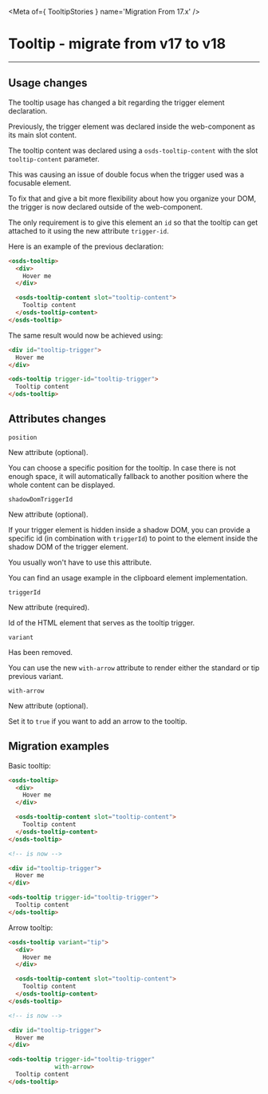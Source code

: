 
<Meta of={ TooltipStories } name='Migration From 17.x' />

# Tooltip - migrate from v17 to v18
----

## Usage changes

The tooltip usage has changed a bit regarding the trigger element declaration.

Previously, the trigger element was declared inside the web-component as its main slot content.

The tooltip content was declared using a `osds-tooltip-content` with the slot `tooltip-content` parameter.

This was causing an issue of double focus when the trigger used was a focusable element.

To fix that and give a bit more flexibility about how you organize your DOM, the trigger is now declared outside of the web-component.

The only requirement is to give this element an `id` so that the tooltip can get attached to it using the new attribute `trigger-id`.

Here is an example of the previous declaration:

```html
<osds-tooltip>
  <div>
    Hover me
  </div>

  <osds-tooltip-content slot="tooltip-content">
    Tooltip content
  </osds-tooltip-content>
</osds-tooltip>
```

The same result would now be achieved using:
```html
<div id="tooltip-trigger">
  Hover me
</div>

<ods-tooltip trigger-id="tooltip-trigger">
  Tooltip content
</ods-tooltip>
```

## Attributes changes

`position` <ods-badge size="sm" color="success" label="New"></ods-badge>

New attribute (optional).

You can choose a specific position for the tooltip. In case there is not enough space, it will automatically fallback
to another position where the whole content can be displayed.

`shadowDomTriggerId` <ods-badge size="sm" color="success" label="New"></ods-badge>

New attribute (optional).

If your trigger element is hidden inside a shadow DOM, you can provide a specific id (in combination with `triggerId`)
to point to the element inside the shadow DOM of the trigger element.

You usually won't have to use this attribute.

You can find an usage example in the clipboard element implementation.

`triggerId` <ods-badge size="sm" color="success" label="New"></ods-badge>

New attribute (required).

Id of the HTML element that serves as the tooltip trigger.

`variant` <ods-badge size="sm" color="critical" label="Removed"></ods-badge>

Has been removed.

You can use the new `with-arrow` attribute to render either the standard or tip previous variant.

`with-arrow` <ods-badge size="sm" color="success" label="New"></ods-badge>

New attribute (optional).

Set it to `true` if you want to add an arrow to the tooltip.

## Migration examples

Basic tooltip:
```html
<osds-tooltip>
  <div>
    Hover me
  </div>

  <osds-tooltip-content slot="tooltip-content">
    Tooltip content
  </osds-tooltip-content>
</osds-tooltip>

<!-- is now -->

<div id="tooltip-trigger">
  Hover me
</div>

<ods-tooltip trigger-id="tooltip-trigger">
  Tooltip content
</ods-tooltip>
```

Arrow tooltip:
```html
<osds-tooltip variant="tip">
  <div>
    Hover me
  </div>

  <osds-tooltip-content slot="tooltip-content">
    Tooltip content
  </osds-tooltip-content>
</osds-tooltip>

<!-- is now -->

<div id="tooltip-trigger">
  Hover me
</div>

<ods-tooltip trigger-id="tooltip-trigger"
             with-arrow>
  Tooltip content
</ods-tooltip>
```

